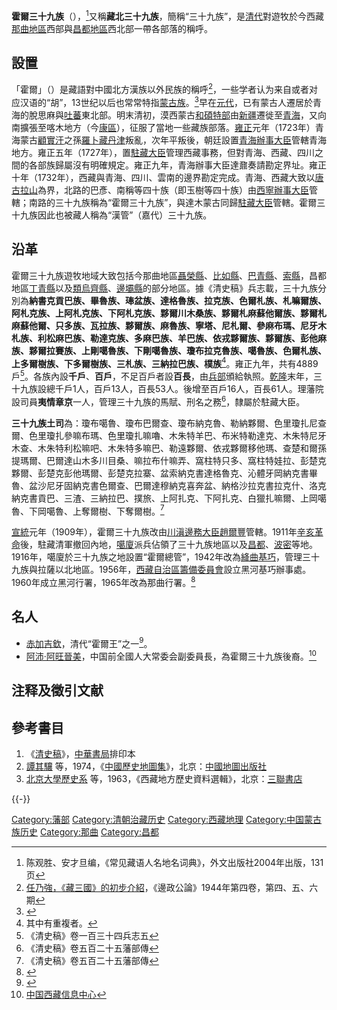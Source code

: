 '''霍爾三十九族'''（{{bo|z=ཧོར་སྡེ་སོ་དགུ|w=hor de so dgu}}），<ref>陈观胜、安才旦编，《常见藏语人名地名词典》，外文出版社2004年出版，131页</ref>又稱'''藏北三十九族'''，簡稱“三十九族”，是[[清代|清代]]對遊牧於今西藏[[那曲地區|那曲地區]]西部與[[昌都地區|昌都地區]]西北部一帶各部落的稱呼。

==設置==
「霍爾」（{{bo|z=ཧོར|w=hor}}）是藏語對中國北方漢族以外民族的稱呼<ref>[http://iel.cass.cn/news_show.asp?newsid=8406&pagecount=1 任乃強，《藏三國》的初步介紹]，《邊政公論》1944年第四卷，第四、五、六期</ref>，一些学者认为来自或者对应汉语的“胡”，13世纪以后也常常特指[[蒙古族|蒙古族]]。<ref>{{cite journal |author1=曾现江 |title=康北霍尔人的来源及历史演变蠡测 |journal=民族研究 |date=2006 |issue=5 |pages=79-84}}</ref>早在[[元代|元代]]，已有蒙古人遷居於青海的脫思麻與[[吐蕃|吐蕃]]東北部。明末清初，漠西蒙古[[和碩特部|和碩特部]]由[[新疆|新疆]]遷徙至[[青海|青海]]，又向南擴張至喀木地方（今[[康區|康區]]），征服了當地一些藏族部落。[[雍正|雍正]]元年（1723年）青海蒙古[[顧實汗|顧實汗]]之孫[[羅卜藏丹津|羅卜藏丹津]]叛亂，次年平叛後，朝廷設置[[青海辦事大臣|青海辦事大臣]]管轄青海地方。雍正五年（1727年），置[[駐藏大臣|駐藏大臣]]管理西藏事務，但對青海、西藏、四川之間的各部族歸屬沒有明確規定。雍正九年，青海辦事大臣達鼐奏請勘定界址。雍正十年（1732年），西藏與青海、四川、雲南的邊界勘定完成。青海、西藏大致以[[唐古拉山|唐古拉山]]為界，北路的巴彥、南稱等四十族（即玉樹等四十族）由[[西寧辦事大臣|西寧辦事大臣]]管轄；南路的三十九族稱為“霍爾三十九族”，與達木蒙古同歸[[駐藏大臣|駐藏大臣]]管轄。霍爾三十九族因此也被藏人稱為“漢管”（嘉代）三十九族。

==沿革==

霍爾三十九族遊牧地域大致包括今那曲地區[[聶榮縣|聶榮縣]]、[[比如縣|比如縣]]、[[巴青縣|巴青縣]]、[[索縣|索縣]]，昌都地區[[丁青縣|丁青縣]]以及[[類烏齊縣|類烏齊縣]]、[[邊壩縣|邊壩縣]]的部分地區。據《清史稿》兵志載，三十九族分別為'''納書克貢巴族、畢魯族、琫盆族、達格魯族、拉克族、色爾札族、札嘛爾族、阿札克族、上阿札克族、下阿札克族、夥爾川木桑族、夥爾札麻蘇他爾族、夥爾札麻蘇他爾、只多族、瓦拉族、夥爾族、麻魯族、寧塔、尼札爾、參麻布瑪、尼牙木札族、利松麻巴族、勒達克族、多麻巴族、羊巴族、依戎夥爾族、夥爾族、彭他麻族、夥爾拉賽族、上剛噶魯族、下剛噶魯族、瓊布拉克魯族、噶魯族、色爾札族、上多爾樹族、下多爾樹族、三札族、三納拉巴族、樸族'''<ref>其中有重複者。</ref>。雍正九年，共有4889戶<ref>《清史稿》卷一百三十四兵志五</ref>。各族內設'''千戶'''、'''百戶'''，不足百戶者設'''百長'''，由[[兵部|兵部]]頒給執照。[[乾隆|乾隆]]末年，三十九族設總千戶1人，百戶13人，百長53人。後增至百戶16人，百長61人。理藩院設司員'''夷情章京'''一人，管理三十九族的馬賦、刑名之務<ref name="藩部傳">《清史稿》卷五百二十五藩部傳</ref>，隸屬於駐藏大臣。

'''三十九族土司'''為：瓊布噶魯、瓊布巴爾查、瓊布納克魯、勒納夥爾、色里瓊扎尼查爾、色里瓊扎參嘛布瑪、色里瓊扎嘛嚕、木朱特羊巴、布米特勒達克、木朱特尼牙木查、木朱特利松嘛吧、木朱特多嘛巴、勒遠夥爾、依戎夥爾移他瑪、查楚和爾孫提瑪爾、巴爾達山木多川目桑、嘛拉布什嘛弄、窩柱特只多、窩柱特娃拉、彭楚克夥爾、彭楚克彭他瑪爾、彭楚克拉寨、盆索納克書達格魯克、沁體牙岡納克書畢魯、盆沙尼牙固納克書色爾查、巴爾達穆納克喜奔盆、納格沙拉克書拉克什、洛克納克書貢巴、三渣、三納拉巴、撲旅、上阿扎克、下阿扎克、白獵扎嘛爾、上岡噶魯、下岡噶魯、上奪爾樹、下奪爾樹。<ref name="藩部傳">《清史稿》卷五百二十五藩部傳</ref>

[[宣統|宣統]]元年（1909年），霍爾三十九族改由[[川滇邊務大臣|川滇邊務大臣]][[趙爾豐|趙爾豐]]管轄。1911年[[辛亥革命|辛亥革命]]後，駐藏清軍撤回內地，[[噶廈|噶廈]]派兵佔領了三十九族地區以及[[昌都|昌都]]、[[波密土王|波密]]等地。1916年，噶廈於三十九族之地設置“霍爾總管”，1942年改為[[絳曲基巧|絳曲基巧]]，管理三十九族與拉薩以北地區。1956年，[[西藏自治區籌備委員會|西藏自治區籌備委員會]]設立黑河基巧辦事處。1960年成立黑河行署，1965年改為那曲行署。<ref name="tibetinfor">{{Cite web |url=http://www.tibetinfor.com/zt/zt2002002717142214.htm |title=那曲的历史渊源 |access-date=2010-08-16 |archive-url=https://web.archive.org/web/20041214222255/http://www.tibetinfor.com/zt/zt2002002717142214.htm |archive-date=2004-12-14 |dead-url=yes }}</ref>

== 名人 ==
* [[赤加吉欽|赤加吉欽]]，清代“霍爾王”之一<ref name="tibetinfor">{{Cite web |url=http://www.tibetinfor.com/zt/zt2002002717142214.htm |title=那曲的历史渊源 |access-date=2010-08-16 |archive-url=https://web.archive.org/web/20041214222255/http://www.tibetinfor.com/zt/zt2002002717142214.htm |archive-date=2004-12-14 |dead-url=yes }}</ref>。
* [[阿沛·阿旺晉美|阿沛·阿旺晉美]]，中国前全國人大常委会副委員長，為霍爾三十九族後裔。<ref>[http://info.tibet.cn/zt2009/09apss/bnhm/bnjl/200912/t20091226_531720.htm 中国西藏信息中心]{{dead link|date=2018年5月 |bot=InternetArchiveBot |fix-attempted=yes }}</ref>

==注释及徵引文献==
{{reflist}}
== 參考書目 ==
# 《[[清史稿|清史稿]]》，[[中華書局|中華書局]]排印本 
# [[譚其驤|譚其驤]] 等，1974，《[[中國歷史地圖集|中國歷史地圖集]]》，北京：[[中國地圖出版社|中國地圖出版社]] 
# [[北京大學歷史系|北京大學歷史系]] 等，1963，《西藏地方歷史資料選輯》，北京：[[三聯書店|三聯書店]]

{{-}}
{{清朝行政区划|nocat}}
{{清代西藏}}
{{藏区|羌塘}}

[[Category:藩部|Category:藩部]]
[[Category:清朝治藏历史|Category:清朝治藏历史]]
[[Category:西藏地理|Category:西藏地理]]
[[Category:中国蒙古族历史|Category:中国蒙古族历史]]
[[Category:那曲|Category:那曲]]
[[Category:昌都|Category:昌都]]